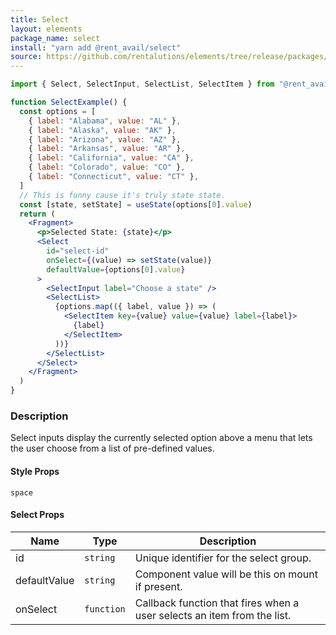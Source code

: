 ```yaml
---
title: Select
layout: elements
package_name: select
install: "yarn add @rent_avail/select"
source: https://github.com/rentalutions/elements/tree/release/packages/select
---
```


```js
import { Select, SelectInput, SelectList, SelectItem } from "@rent_avail/select"
```

```jsx live
function SelectExample() {
  const options = [
    { label: "Alabama", value: "AL" },
    { label: "Alaska", value: "AK" },
    { label: "Arizona", value: "AZ" },
    { label: "Arkansas", value: "AR" },
    { label: "California", value: "CA" },
    { label: "Colorado", value: "CO" },
    { label: "Connecticut", value: "CT" },
  ]
  // This is funny cause it's truly state state.
  const [state, setState] = useState(options[0].value)
  return (
    <Fragment>
      <p>Selected State: {state}</p>
      <Select
        id="select-id"
        onSelect={(value) => setState(value)}
        defaultValue={options[0].value}
      >
        <SelectInput label="Choose a state" />
        <SelectList>
          {options.map(({ label, value }) => (
            <SelectItem key={value} value={value} label={label}>
              {label}
            </SelectItem>
          ))}
        </SelectList>
      </Select>
    </Fragment>
  )
}
```

### Description

Select inputs display the currently selected option above a menu that lets the user choose from a list of pre-defined values.

#### Style Props

`space`

#### Select Props

| Name         | Type       | Description                                                             |
| ------------ | ---------- | ----------------------------------------------------------------------- |
| id           | `string`   | Unique identifier for the select group.                                 |
| defaultValue | `string`   | Component value will be this on mount if present.                       |
| onSelect     | `function` | Callback function that fires when a user selects an item from the list. |
